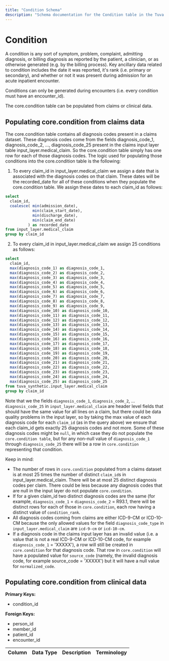 ```yaml
---
title: "Condition Schema"
description: "Schema documentation for the Condition table in the Tuva data model"
---
```


# Condition

A condition is any sort of symptom, problem, complaint, admitting diagnosis, or billing diagnosis as reported by the patient, a clinician, or as otherwise generated (e.g. by the billing process). Key ancillary data related to condition includes the date it was reported, it's rank (i.e. primary or secondary), and whether or not it was present during admission for an acute inpatient encounter.

Conditions can only be generated during encounters (i.e. every condition must have an encounter_id).

The core.condition table can be populated from claims or clinical data.

## Populating core.condition from claims data

The core.condition table contains all diagnosis codes present in a claims dataset. These diagnosis codes come from the fields diagnosis_code_1, diagnosis_code_2, …, diagnosis_code_25 present in the claims input layer table input_layer.medical_claim. So the core.condition table simply has one row for each of those diagnosis codes. The logic used for populating those conditions into the core.condition table is the following:

1. To every claim_id in input_layer.medical_claim we assign a date that is associated with the diagnosis codes on that claim. These dates will be the recorded_date for all of these conditions when they populate the core.condition table. We assign these dates to each claim_id as follows:

```sql
select
  claim_id,
  coalesce( min(admission_date),
            min(claim_start_date),
            min(discharge_date),
            min(claim_end_date)
          ) as recorded_date
from input_layer.medical_claim
group by claim_id
```

2. To every claim_id in input_layer.medical_claim we assign 25 conditions as follows:

```sql
select
  claim_id,
  max(diagnosis_code_1) as diagnosis_code_1,
  max(diagnosis_code_2) as diagnosis_code_2,  
  max(diagnosis_code_3) as diagnosis_code_3, 
  max(diagnosis_code_4) as diagnosis_code_4,  
  max(diagnosis_code_5) as diagnosis_code_5, 
  max(diagnosis_code_6) as diagnosis_code_6,   
  max(diagnosis_code_7) as diagnosis_code_7, 
  max(diagnosis_code_8) as diagnosis_code_8,   
  max(diagnosis_code_9) as diagnosis_code_9, 
  max(diagnosis_code_10) as diagnosis_code_10,   
  max(diagnosis_code_11) as diagnosis_code_11, 
  max(diagnosis_code_12) as diagnosis_code_12,   
  max(diagnosis_code_13) as diagnosis_code_13, 
  max(diagnosis_code_14) as diagnosis_code_14,  
  max(diagnosis_code_15) as diagnosis_code_15, 
  max(diagnosis_code_16) as diagnosis_code_16,   
  max(diagnosis_code_17) as diagnosis_code_17, 
  max(diagnosis_code_18) as diagnosis_code_18,  
  max(diagnosis_code_19) as diagnosis_code_19, 
  max(diagnosis_code_20) as diagnosis_code_20,   
  max(diagnosis_code_21) as diagnosis_code_21, 
  max(diagnosis_code_22) as diagnosis_code_22,  
  max(diagnosis_code_23) as diagnosis_code_23, 
  max(diagnosis_code_24) as diagnosis_code_24, 
  max(diagnosis_code_25) as diagnosis_code_25
from tuva_synthetic.input_layer.medical_claim
group by claim_id
```

Note that we the fields `diagnosis_code_1`, `diagnosis_code_2`, … `diagnosis_code_25` in `input_layer.medical_claim` are header level fields that should have the same value for all lines on a claim, but there could be data quality problems in the input layer, so by taking the max value of each diagnosis code for each `claim_id` (as in the query above) we ensure that each claim_id gets exactly 25 diagnosis codes and not more. Some of these diagnosis codes might be `null`, in which case they do not populate the `core.condition table`, but for any non-null value of `diagnosis_code_1` through `diagnosis_code_25` there will be a row in `core.condition` representing that condition.

Keep in mind:

* The number of rows in `core.condition` populated from a claims dataset is at most 25 times the number of distinct `claim_id`s in input_layer.medical_claim. There will be at most 25 distinct diagnosis codes per claim. There could be less because any diagnosis codes that are null in the input layer do not populate `core.condition`.
* If for a given claim_id two distinct diagnosis codes are the same (for example, `diagnosis_code_1` = `diagnosis_code_2` = R93.1, there will be distinct rows for each of those in `core.condition`, each row having a distinct value of `condition_rank`.
* All diagnosis codes coming from claims are either ICD-9-CM or ICD-10-CM because the only allowed values for the field `diagnosis_code_type` in `input_layer.medical_claim` are `icd-9-cm` or `icd-10-cm`.
* If a diagnosis code in the claims input layer has an invalid value (i.e. a value that is not a real ICD-9-CM or ICD-10-CM code, for example `diagnosis_code_1` = 'XXXXX'), a row will still be created in `core.condition` for that diagnosis code. That row in `core.condition` will have a populated value for `source_code` (namely, the invalid diagnosis code, for example source_code = 'XXXXX') but it will have a null value for `normalized_code`.

## Populating core.condition from clinical data

**Primary Keys:**
* condition_id

**Foreign Keys:**
* person_id
* member_id
* patient_id
* encounter_id

| Column | Data Type | Description | Terminology |
| ------ | --------- | ----------- | ----------- | 